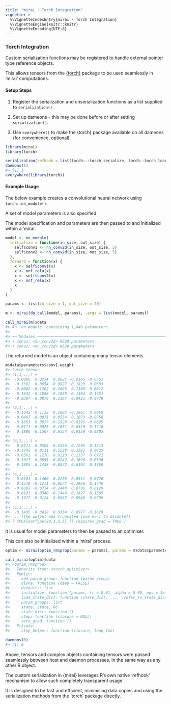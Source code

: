 ```yaml
---
title: "mirai - Torch Integration"
vignette: >
  %\VignetteIndexEntry{mirai - Torch Integration}
  %\VignetteEngine{knitr::knitr}
  %\VignetteEncoding{UTF-8}
---
```



### Torch Integration

Custom serialization functions may be registered to handle external pointer type reference objects.

This allows tensors from the [{torch}](https://torch.mlverse.org/) package to be used seamlessly in 'mirai' computations.

#### Setup Steps

1. Register the serialization and unserialization functions as a list supplied to `serialization()`.

2. Set up dameons - this may be done before or after setting `serialization()`.

3. Use `everywhere()` to make the {torch} package available on all dameons (for convenience, optional).


```r
library(mirai)
library(torch)

serialization(refhook = list(torch:::torch_serialize, torch::torch_load))
daemons(1)
#> [1] 1
everywhere(library(torch))
```
#### Example Usage

The below example creates a convolutional neural network using `torch::nn_module()`.

A set of model parameters is also specified.

The model specification and parameters are then passed to and initialized within a 'mirai'.

```r
model <- nn_module(
  initialize = function(in_size, out_size) {
    self$conv1 <- nn_conv2d(in_size, out_size, 5)
    self$conv2 <- nn_conv2d(in_size, out_size, 5)
  },
  forward = function(x) {
    x <- self$conv1(x)
    x <- nnf_relu(x)
    x <- self$conv2(x)
    x <- nnf_relu(x)
    x
  }
)

params <- list(in_size = 1, out_size = 20)

m <- mirai(do.call(model, params), .args = list(model, params))

call_mirai(m)$data
#> An `nn_module` containing 1,040 parameters.
#> 
#> ── Modules ────────────────────────────────────────────────────────────────────────────────────────────────────────────────────
#> • conv1: <nn_conv2d> #520 parameters
#> • conv2: <nn_conv2d> #520 parameters
```
The returned model is an object containing many tensor elements.

```r
m$data$parameters$conv1.weight
#> torch_tensor
#> (1,1,.,.) = 
#>  -0.0086  0.0254  0.0687 -0.0105 -0.0753
#>  -0.1362  0.0654 -0.0027 -0.1823  0.0603
#>  -0.0062 -0.1302 -0.1665  0.1108  0.0812
#>   0.1842 -0.1088 -0.1089 -0.1304  0.1951
#>  -0.0307 -0.0876  0.1167  0.0421 -0.0779
#> 
#> (2,1,.,.) = 
#>  -0.1645 -0.1112  0.1982 -0.1861  0.0050
#>  -0.0487 -0.0871  0.0554  0.1073 -0.0756
#>  -0.1663  0.0077 -0.1920 -0.0195 -0.0595
#>   0.0111 -0.0025  0.1631 -0.0315  0.1216
#>   0.1886 -0.1567  0.0554  0.0150 -0.0205
#> 
#> (3,1,.,.) = 
#>   0.0171  0.0304 -0.1556  0.1295  0.1315
#>  -0.1445  0.0111  0.1528  0.1383  0.0425
#>  -0.0562  0.1270  0.0210  0.1337  0.0721
#>   0.1621  0.0851 -0.0242 -0.1696  0.0396
#>   0.1895  0.1438 -0.0873  0.0403  0.1860
#> 
#> (4,1,.,.) = 
#>  -0.0101 -0.1460  0.0260  0.0511  0.0726
#>   0.1379 -0.1271 -0.0677 -0.1966  0.1740
#>  -0.0882 -0.0774 -0.1440  0.0796  0.0129
#>   0.0191  0.0340 -0.1444  0.1827  0.1365
#>  -0.1977 -0.0124  0.0987  0.0948  0.0799
#> 
#> (5,1,.,.) = 
#>  -0.1495 -0.0418  0.0334  0.0977 -0.1629
#> ... [the output was truncated (use n=-1 to disable)]
#> [ CPUFloatType{20,1,5,5} ][ requires_grad = TRUE ]
```
It is usual for model parameters to then be passed to an optimiser.

This can also be initialized within a 'mirai' process.

```r
optim <- mirai(optim_rmsprop(params = params), params = m$data$parameters)

call_mirai(optim)$data
#> <optim_rmsprop>
#>   Inherits from: <torch_optimizer>
#>   Public:
#>     add_param_group: function (param_group) 
#>     clone: function (deep = FALSE) 
#>     defaults: list
#>     initialize: function (params, lr = 0.01, alpha = 0.99, eps = 1e-08, weight_decay = 0, 
#>     load_state_dict: function (state_dict, ..., .refer_to_state_dict = FALSE) 
#>     param_groups: list
#>     state: State, R6
#>     state_dict: function () 
#>     step: function (closure = NULL) 
#>     zero_grad: function () 
#>   Private:
#>     step_helper: function (closure, loop_fun)

daemons(0)
#> [1] 0
```
Above, tensors and complex objects containing tensors were passed seamlessly between host and daemon processes, in the same way as any other R object.

The custom serialization in {mirai} leverages R's own native 'refhook' mechanism to allow such completely transparent usage.

It is designed to be fast and efficient, minimising data copies and using the serialization methods from the 'torch' package directly.
